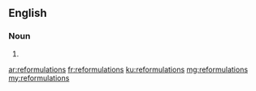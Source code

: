 ==English==

===Noun===
{{head|en|plural}}

# {{plural of|reformulation|lang=en|nocat=1}}

[[ar:reformulations]]
[[fr:reformulations]]
[[ku:reformulations]]
[[mg:reformulations]]
[[my:reformulations]]